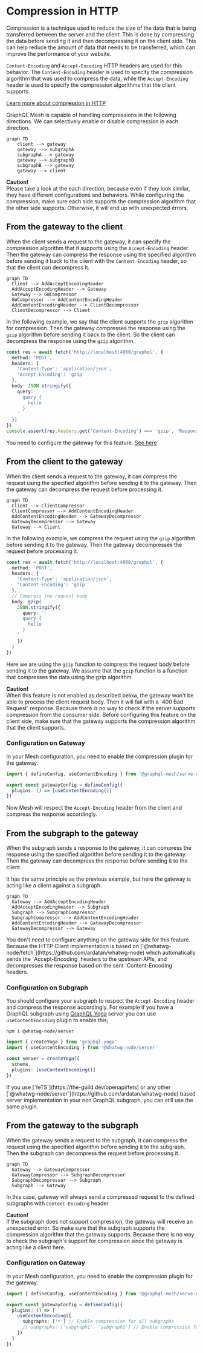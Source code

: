 # Compression in HTTP


Compression is a technique used to reduce the size of the data that is being transferred between the
server and the client. This is done by compressing the data before sending it and then decompressing
it on the client side. This can help reduce the amount of data that needs to be transferred, which
can improve the performance of your website.

`Content-Encoding` and `Accept-Encoding` HTTP headers are used for this behavior. The
`Content-Encoding` header is used to specify the compression algorithm that was used to compress the
data, while the `Accept-Encoding` header is used to specify the compression algorithms that the
client supports.

[Learn more about compression in HTTP](https://developer.mozilla.org/en-US/docs/Web/HTTP/Headers/Content-Encoding)

GraphQL Mesh is capable of handling compressions in the following directions. We can selectively
enable or disable compression in each direction.

```mermaid
graph TD
    client --> gateway
    gateway --> subgraphA
    subgraphA --> gateway
    gateway --> subgraphB
    subgraphB --> gateway
    gateway --> client
```

<Callout>
  <b>Caution!</b>
  <br />
  Please take a look at the each direction, because even if they look similar, they have different
  configurations and behaviors. While configuring the compression, make sure each side supports the
  compression algorithm that the other side supports. Otherwise, it will end up with unexpected
  errors.
</Callout>

## From the gateway to the client

When the client sends a request to the gateway, it can specify the compression algorithm that it
supports using the `Accept-Encoding` header. Then the gateway can compress the response using the
specified algorithm before sending it back to the client with the `Content-Encoding` header, so that
the client can decompress it.

```mermaid
graph TD
  Client --> AddAcceptEncodingHeader
  AddAcceptEncodingHeader --> Gateway
  Gateway --> GWCompressor
  GWCompressor --> AddContentEncodingHeader
  AddContentEncodingHeader --> ClientDecompressor
  ClientDecompressor --> Client
```

In the following example, we say that the client supports the `gzip` algorithm for compression. Then
the gateway compresses the response using the `gzip` algorithm before sending it back to the client.
So the client can decompress the response using the `gzip` algorithm.

```ts
const res = await fetch('http://localhost:4000/graphql', {
  method: 'POST',
  headers: {
    'Content-Type': 'application/json',
    'Accept-Encoding': 'gzip'
  },
  body: JSON.stringify({
    query: `
      query {
        hello
      }
    `
  })
})
console.assert(res.headers.get('Content-Encoding') === 'gzip', 'Response is compressed')
```

You need to configure the gateway for this feature. [See here](#configuration-on-gateway)

## From the client to the gateway

When the client sends a request to the gateway, it can compress the request using the specified
algorithm before sending it to the gateway. Then the gateway can decompress the request before
processing it.

```mermaid
graph TD
  Client --> ClientCompressor
  ClientCompressor --> AddContentEncodingHeader
  AddContentEncodingHeader --> GatewayDecompressor
  GatewayDecompressor --> Gateway
  Gateway --> Client
```

In the following example, we compress the request using the `gzip` algorithm before sending it to
the gateway. Then the gateway decompresses the request before processing it.

```ts
const res = await fetch('http://localhost:4000/graphql', {
  method: 'POST',
  headers: {
    'Content-Type': 'application/json',
    'Content-Encoding': 'gzip'
  },
  // Compress the request body
  body: gzip(
    JSON.stringify({
      query: `
      query {
        hello
      }
    `
    })
  )
})
```

Here we are using the `gzip` function to compress the request body before sending it to the gateway.
We assume that the `gzip` function is a function that compresses the data using the gzip algorithm.

<Callout>
  <b>Caution!</b>
  <br />
  When this feature is not enabled as described below, the gateway won't be able to process the
  client request body. Then it will fail with a `400 Bad Request` response. Because there is no way
  to check if the server supports compression from the consumer side. Before configuring this
  feature on the client side, make sure that the gateway supports the compression algorithm that the
  client supports.
</Callout>

### Configuration on Gateway

In your Mesh configuration, you need to enable the compression plugin for the gateway.

```ts filename="gateway.config.ts"
import { defineConfig, useContentEncoding } from '@graphql-mesh/serve-cli'

export const gatewayConfig = defineConfig({
  plugins: () => [useContentEncoding()]
})
```

Now Mesh will respect the `Accept-Encoding` header from the client and compress the response
accordingly.

## From the subgraph to the gateway

When the subgraph sends a response to the gateway, it can compress the response using the specified
algorithm before sending it to the gateway. Then the gateway can decompress the response before
sending it to the client.

It has the same principle as the previous example, but here the gateway is acting like a client
against a subgraph.

```mermaid
graph TD
  Gateway --> AddAcceptEncodingHeader
  AddAcceptEncodingHeader --> Subgraph
  Subgraph --> SubgraphCompressor
  SubgraphCompressor --> AddContentEncodingHeader
  AddContentEncodingHeader --> GatewayDecompressor
  GatewayDecompressor --> Gateway
```

<Callout>
  You don't need to configure anything on the gateway side for this feature. Because the HTTP Client
  implementation is based on [`@whatwg-node/fetch`](https://github.com/ardatan/whatwg-node) which
  automatically sends the `Accept-Encoding` headers to the upstream APIs, and decompresses the
  response based on the sent `Content-Encoding` headers.
</Callout>

### Configuration on Subgraph

You should configure your subgraph to respect the `Accept-Encoding` header and compress the response
accordingly. For example if you have a GraphQL subgraph using
[GraphQL Yoga](https://the-guild.dev/graphql/yoga) server you can use `useContentEncoding` plugin to
enable this;

```npm2yarn
npm i @whatwg-node/server
```

```ts
import { createYoga } from 'graphql-yoga'
import { useContentEncoding } from '@whatwg-node/server'

const server = createYoga({
  schema,
  plugins: [useContentEncoding()]
})
```

<Callout>
  If you use [`feTS`](https://the-guild.dev/openapi/fets) or any other
  [`@whatwg-node/server`](https://github.com/ardatan/whatwg-node) based server implementation in
  your non GraphQL subgraph, you can still use the same plugin.
</Callout>

## From the gateway to the subgraph

When the gateway sends a request to the subgraph, it can compress the request using the specified
algorithm before sending it to the subgraph. Then the subgraph can decompress the request before
processing it.

```mermaid
graph TD
  Gateway --> GatewayCompressor
  GatewayCompressor --> SubgraphDecompressor
  SubgraphDecompressor --> Subgraph
  Subgraph --> Gateway
```

In this case, gateway will always send a compressed request to the defined subgraphs with
`Content-Encoding` header.

<Callout>
  <b>Caution!</b>
  <br />
  If the subgraph does not support compression, the gateway will receive an unexpected error. So
  make sure that the subgraph supports the compression algorithm that the gateway supports. Because
  there is no way to check the subgraph's support for compression since the gateway is acting like a
  client here.
</Callout>

### Configuration on Gateway

In your Mesh configuration, you need to enable the compression plugin for the gateway.

```ts filename="gateway.config.ts"
import { defineConfig, useContentEncoding } from '@graphql-mesh/serve-cli'

export const gatewayConfig = defineConfig({
  plugins: () => [
    useContentEncoding({
      subgraphs: ['*'] // Enable compression for all subgraphs
      // subgraphs: ['subgraph1', 'subgraph2'] // Enable compression for specific subgraphs
    })
  ]
})
```
